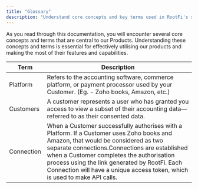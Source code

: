 ```yaml
---
title: "Glossary"
description: "Understand core concepts and key terms used in RootFi's solutions."
---
```


As you read through this documentation, you will encounter several core concepts and terms that are central to our Products. Understanding these concepts and terms is essential for effectively utilising our products and making the most of their features and capabilities.

| Term       | Description                                                                                                                                                                                                                                                                                                                                                   |
| ---------- | ------------------------------------------------------------------------------------------------------------------------------------------------------------------------------------------------------------------------------------------------------------------------------------------------------------------------------------------------------------- |
| Platform   | Refers to the accounting software, commerce platform, or payment processor used by your Customer. (Eg. - Zoho books, Amazon, etc.)                                                                                                                                                                                                                            |
| Customers  | A customer represents a user who has granted you access to view a subset of their accounting data—referred to as their consented data.                                                                                                                                                                                                                        |
| Connection | When a Customer successfully authorises with a Platform. If a Customer uses Zoho books and Amazon, that would be considered as two separate connections.Connections are established when a Customer completes the authorisation process using the link generated by RootFi. Each Connection will have a unique access token, which is used to make API calls. |
